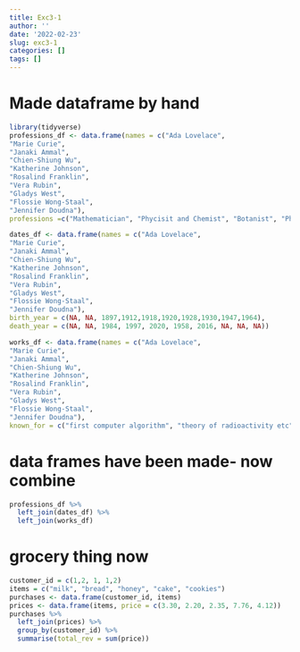 ```yaml
---
title: Exc3-1
author: ''
date: '2022-02-23'
slug: exc3-1
categories: []
tags: []
---
```

# Made dataframe by hand
```r
library(tidyverse)
professions_df <- data.frame(names = c("Ada Lovelace",
"Marie Curie",
"Janaki Ammal",
"Chien-Shiung Wu",
"Katherine Johnson",
"Rosalind Franklin",
"Vera Rubin",
"Gladys West",
"Flossie Wong-Staal",
"Jennifer Doudna"),
professions =c("Mathematician", "Phycisit and Chemist", "Botanist", "Physicist", "Mathemetician","Chemist", "Astronomer", "Mathematician", "Virologist and Mol Biologist", "Biochemist"))

dates_df <- data.frame(names = c("Ada Lovelace",
"Marie Curie",
"Janaki Ammal",
"Chien-Shiung Wu",
"Katherine Johnson",
"Rosalind Franklin",
"Vera Rubin",
"Gladys West",
"Flossie Wong-Staal",
"Jennifer Doudna"), 
birth_year = c(NA, NA, 1897,1912,1918,1920,1928,1930,1947,1964),
death_year = c(NA, NA, 1984, 1997, 2020, 1958, 2016, NA, NA, NA))

works_df <- data.frame(names = c("Ada Lovelace",
"Marie Curie",
"Janaki Ammal",
"Chien-Shiung Wu",
"Katherine Johnson",
"Rosalind Franklin",
"Vera Rubin",
"Gladys West",
"Flossie Wong-Staal",
"Jennifer Doudna"), 
known_for = c("first computer algorithm", "theory of radioactivity etc", "hybrid species, biodiversity protection","confirm and refine theory of radioactivity beta etc", "calculations of orbial mechanics critical to..", "existance of dark matter", NA,"mathematical mmodeling of the shape of the Earth", "first scientist to clone HIV and create a map..", "one of the primary developers of CRISPR"))
```
# data frames have been made- now combine
```r
professions_df %>%
  left_join(dates_df) %>%
  left_join(works_df)

```
# grocery thing now
```r
customer_id = c(1,2, 1, 1,2)
items = c("milk", "bread", "honey", "cake", "cookies")
purchases <- data.frame(customer_id, items)
prices <- data.frame(items, price = c(3.30, 2.20, 2.35, 7.76, 4.12))
purchases %>%
  left_join(prices) %>%
  group_by(customer_id) %>%
  summarise(total_rev = sum(price))
```


